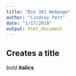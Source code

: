 ```yaml
---
title: "Bio 381 Webpage"
author: "Lindsey Pett"
date: "1/17/2018"
output: html_document
---
```


## Creates a title

*bold*
**italics**

